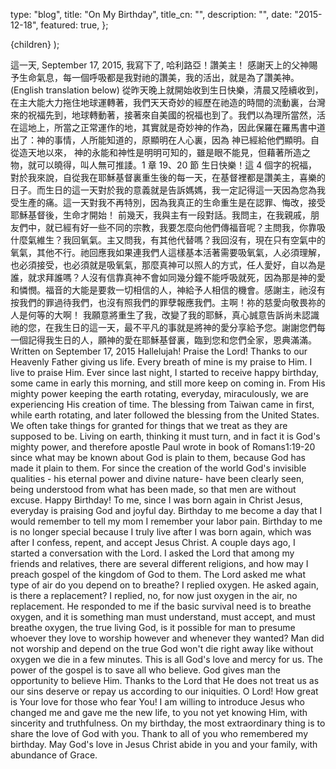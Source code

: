 
  type: "blog",
  title: "On My Birthday",
  title_cn: "",
  description: "",
  date: "2015-12-18",
  featured: true,
};

  <MDXWrapper meta={meta}>{children}</MDXWrapper>
);

這一天, September 17, 2015, 我寫下了,
哈利路亞！讚美主！
感謝天上的父神賜予生命氣息，每一個呼吸都是我對祂的讚美，我的活出，就是為了讚美神。
(English translation below)
從昨天晚上就開始收到生日快樂，清晨又陸續收到，在主大能大力拖住地球運轉著，我們天天奇妙的經歷在祂造的時間的流動裏，台灣來的祝福先到，地球轉動著，接著來自美國的祝福也到了。我們以為理所當然，活在這地上，所當之正常運作的地，其實就是奇妙神的作為，因此保羅在羅馬書中道出了：神的事情，人所能知道的，原顯明在人心裏，因為 神已經給他們顯明。自從造天地以來， 神的永能和神性是明明可知的，雖是眼不能見，但藉著所造之物，就可以曉得，叫人無可推諉。1 章 19、20 節
生日快樂！這 4 個字的祝福，對於我來說，自從我在耶穌基督裏重生後的每一天，在基督裡都是讚美主，喜樂的日子。而生日的這一天對於我的意義就是告訴媽媽，我一定記得這一天因為您為我受生產的痛。這一天對我不再特別，因為我真正的生命重生是在認罪、悔改，接受耶穌基督後，生命才開始！
前幾天，我與主有一段對話。我問主，在我親戚，朋友們中，就已經有好一些不同的宗教，我要怎麼向他們傳福音呢？主問我，你靠吸什麼氣維生？我回氧氣。主又問我，有其他代替嗎？我回沒有，現在只有空氣中的氧氣，其他不行。祂回應我如果連我們人這樣基本活著需要吸氧氣，人必須理解，也必須接受，也必須就是吸氧氣，那麼真神可以照人的方式，任人愛好，自以為是誰，就求拜誰嗎？人沒有信靠真神不會如同幾分鐘不能呼吸就死，因為那是神的愛和憐憫。福音的大能是要救一切相信的人，神給予人相信的機會。感謝主，祂沒有按我們的罪過待我們，也沒有照我們的罪孽報應我們。主啊！祢的慈愛向敬畏祢的人是何等的大啊！
我願意將重生了我，改變了我的耶穌，真心誠意告訴尚未認識祂的您，在我生日的這一天，最不平凡的事就是將神的愛分享給予您。謝謝您們每一個記得我生日的人，願神的愛在耶穌基督裏，臨到您和您們全家，恩典滿滿。
Written on September 17, 2015
Hallelujah! Praise the Lord!
Thanks to our Heavenly Father giving us life. Every breath of mine is my praise to Him. I live to praise Him.
Ever since last night, I started to receive happy birthday, some came in early this morning, and still more keep on coming in. From His mighty power keeping the earth rotating, everyday, miraculously, we are experiencing His creation of time. The blessing from Taiwan came in first, while earth rotating, and later followed the blessing from the United States. We often take things for granted for things that we treat as they are supposed to be. Living on earth, thinking it must turn, and in fact it is God's mighty power, and therefore apostle Paul wrote in book of Romans1:19-20 since what may be known about God is plain to them, because God has made it plain to them. For since the creation of the world God's invisible qualities - his eternal power and divine nature- have been clearly seen, being understood from what has been made, so that men are without excuse.
Happy Birthday! To me, since I was born again in Christ Jesus, everyday is praising God and joyful day. Birthday to me become a day that I would remember to tell my mom I remember your labor pain. Birthday to me is no longer special because I truly live after I was born again, which was after I confess, repent, and accept Jesus Christ.
A couple days ago, I started a conversation with the Lord. I asked the Lord that among my friends and relatives, there are several different religions, and how may I preach gospel of the kingdom of God to them. The Lord asked me what type of air do you depend on to breathe? I replied oxygen. He asked again, is there a replacement? I replied, no, for now just oxygen in the air, no replacement. He responded to me if the basic survival need is to breathe oxygen, and it is something man must understand, must accept, and must breathe oxygen, the true living God, is it possible for man to presume whoever they love to worship however and whenever they wanted? Man did not worship and depend on the true God won't die right away like without oxygen we die in a few minutes. This is all God's love and mercy for us. The power of the gospel is to save all who believe. God gives man the opportunity to believe Him. Thanks to the Lord that He does not treat us as our sins deserve or repay us according to our iniquities. O Lord! How great is Your love for those who fear You!
I am willing to introduce Jesus who changed me and gave me the new life, to you not yet knowing Him, with sincerity and truthfulness. On my birthday, the most extraordinary thing is to share the love of God with you. Thank to all of you who remembered my birthday. May God's love in Jesus Christ abide in you and your family, with abundance of Grace.

